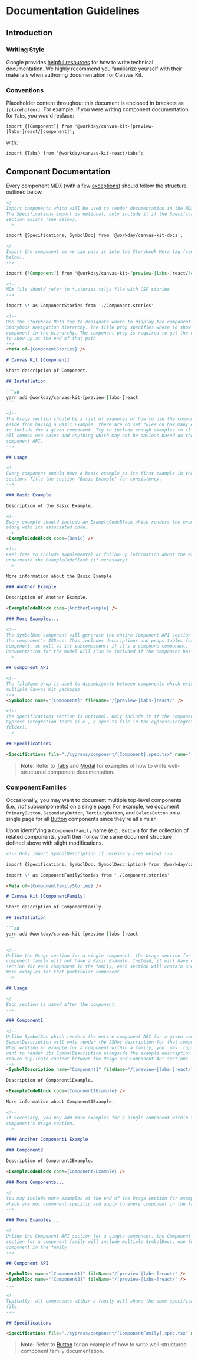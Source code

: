 
<Meta title="Guides/Documentation Guidelines" />

# Documentation Guidelines

## Introduction

### Writing Style

Google provides [helpful resources](https://developers.google.com/tech-writing/overview) for how to
write technical documentation. We highly recommend you familiarize yourself with their materials
when authoring documentation for Canvas Kit.

### Conventions

Placeholder content throughout this document is enclosed in brackets as `[placeholder]`. For
example, if you were writing component documentation for `Tabs`, you would replace:

```tsx
import {[Component]} from '@workday/canvas-kit-[preview-|labs-]react/[component]';
```

with:

```tsx
import {Tabs} from '@workday/canvas-kit-react/tabs';
```

## Component Documentation

Every component MDX (with a few [exceptions](#component-families)) should follow the structure
outlined below.

````md
<!--
Import components which will be used to render documentation in the MDX file.
The Specifications import is optional; only include it if the Specifications
section exists (see below).
-->

import {Specifications, SymbolDoc} from '@workday/canvas-kit-docs';

<!--
Import the component so we can pass it into the Storybook Meta tag (see
below).
-->

import {[Component]} from '@workday/canvas-kit-[preview-|labs-]react/[component]';

<!--
MDX file should refer to *.stories.ts/js file with CSF stories
-->

import \* as ComponentStories from './Component.stories'

<!--
Use the Storybook Meta tag to designate where to display the component in the
Storybook navigation hierarchy. The title prop specifies where to show the
component in the hierarchy. The component prop is required to get the component
to show up at the end of that path.
-->
<Meta of={ComponentStories} />

# Canvas Kit [Component]

Short description of Component.

## Installation

```sh
yarn add @workday/canvas-kit-[preview-|labs-]react
```

<!--
The Usage section should be a list of examples of how to use the component.
Aside from having a Basic Example, there are no set rules on how many examples
to include for a given component. Try to include enough examples to illustrate
all common use cases and anything which may not be obvious based on the
component API.
-->

## Usage

<!--
Every component should have a basic example as its first example in the Usage
section. Title the section "Basic Example" for consistency.
-->

### Basic Example

Description of the Basic Example.

<!--
Every example should include an ExampleCodeBlock which renders the example
along with its associated code.
-->
<ExampleCodeBlock code={Basic} />

<!--
Feel free to include supplemental or follow-up information about the example
underneath the ExampleCodeBlock (if necessary).
-->

More information about the Basic Example.

### Another Example

Description of Another Example.

<ExampleCodeBlock code={AnotherExample} />

### More Examples...

<!--
The SymbolDoc component will generate the entire Component API section using
the component's JSDocs. This includes descriptions and props tables for the
component, as well as its subcomponents if it's a compound component.
Documentation for the model will also be included if the component has a model.
-->

## Component API

<!--
The fileName prop is used to disambiguate between components which exist in
multiple Canvas Kit packages.
-->
<SymbolDoc name="[Component]" fileName="/[preview-|labs-]react/" />

<!--
The Specifications section is optional. Only include it if the component has
Cypress integration tests (i.e., a spec.ts file in the cypress/integration
folder).
-->

## Specifications

<Specifications file="./cypress/component/[Component].spec.tsx" name="[Component]" />
````

> **Note:** Refer to [Tabs](/components/containers/tabs/) and [Modal](/components/popups/modal/) for
> examples of how to write well-structured component documentation.

### Component Families

Occasionally, you may want to document multiple top-level components (i.e., _not_ subcomponents) on
a single page. For example, we document `PrimaryButton`, `SecondaryButton`, `TertiaryButton`, and
`DeleteButton` on a single page for all [Button](/components/buttons/button/) components since
they're all similar.

Upon identifying a `ComponentFamily` name (e.g., `Button`) for the collection of related components,
you'll then follow the same document structure defined above with slight modifications.

````md
<!-- Only import SymbolDescription if necessary (see below) -->

import {Specifications, SymbolDoc, SymbolDescription} from '@workday/canvas-kit-docs';

import \* as ComponentFamilyStories from './Component.stories'

<Meta of={ComponentFamilyStories} />

# Canvas Kit [ComponentFamily]

Short description of ComponentFamily.

## Installation

```sh
yarn add @workday/canvas-kit-[preview-|labs-]react
```

<!--
Unlike the Usage section for a single component, the Usage section for a
component family will not have a Basic Example. Instead, it will have one
section for each component in the family; each section will contain one or
more examples for that particular component.
-->

## Usage

<!--
Each section is named after the component.
-->

### Component1

<!--
Unlike SymbolDoc which renders the entire component API for a given component,
SymbolDescription will only render the JSDoc description for that component.
When writing an example for a component within a family, you _may_ (optional)
want to render its SymbolDescription alongside the example description to
reduce duplicate content between the Usage and Component API sections.
-->
<SymbolDescription name="Component1" fileName="/[preview-|labs-]react/" />

Description of Component1Example.

<ExampleCodeBlock code={Component1Example} />

More information about Component1Example.

<!--
If necessary, you may add more examples for a single component within that
component's Usage section.
-->

#### Another Component1 Example

### Component2

Description of Component2Example.

<ExampleCodeBlock code={Component2Example} />

### More Components...

<!--
You may include more examples at the end of the Usage section for examples
which are not comopnent-specific and apply to every component in the family.
-->

### More Examples...

<!--
Unlike the Component API section for a single component, the Component API
section for a component family will include multiple SymbolDocs, one for each
component in the family.
-->

## Component API

<SymbolDoc name="[Component1]" fileName="/[preview-|labs-]react/" />
<SymbolDoc name="[Component2]" fileName="/[preview-|labs-]react/" />
...

<!--
Typically, all components within a family will share the same specifications
file.
-->

## Specifications

<Specifications file="./cypress/component/[ComponentFamily].spec.tsx" name="[ComponentFamily]" />
````

> **Note:** Refer to [Button](/components/buttons/button/) for an example of how to write
> well-structured component family documentation.
